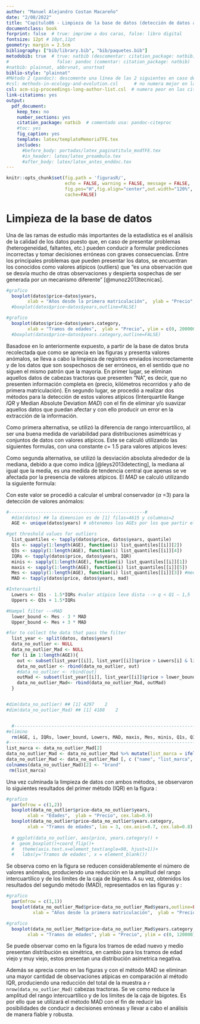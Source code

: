 ```yaml
---
author: "Manuel Alejandro Costan Macareño"
date: "2/08/2022"
title: "Capítulo06 - Limpieza de la base de datos (detección de datos anómalos)"
documentclass: book
forprint: false  # true: imprime a dos caras, false: libro digital
fontsize: 12pt # 10pt,11pt
geometry: margin = 2.5cm 
bibliography: ["bib/library.bib", "bib/paquetes.bib"]
metodobib: true  # true: natbib (descomentar: citation_package: natbib) 
#                  false: pandoc (comentar: citation_package: natbib)
#natbib: plainnat, abbrvnat, unsrtnat
biblio-style: "plainnat"
#Método 2 (pandoc): descomente una línea de las 2 siguientes en caso de usarlo
#csl: methods-in-ecology-and-evolution.csl      # no numera mejor en las citas
csl: acm-sig-proceedings-long-author-list.csl  # numera peor en las citas
link-citations: yes
output: 
  pdf_document:
    keep_tex: no
    number_sections: yes
    citation_package: natbib  # comentado usa: pandoc-citeproc
    #toc: yes
    fig_caption: yes
    template: latex/templateMemoriaTFE.tex
    includes:
      #before_body: portadas/latex_paginatitulo_modTFE.tex
      #in_header: latex/latex_preambulo.tex
      #after_body: latex/latex_antes_enddoc.tex
---
```




```r
knitr::opts_chunk$set(fig.path = 'figurasR/',
                      echo = FALSE, warning = FALSE, message = FALSE,
                      fig.pos="H",fig.align="center",out.width="120%",
                      cache=FALSE)

```


<!-- \setcounter{chapter}{2} -->
<!-- \setcounter{chapter}{2} escribir 2 para capítulo 3  -->
<!-- \pagenumbering{arabic} -->

\ifdefined\ifprincipal
\else
\setlength{\parindent}{1em}
\pagestyle{fancy}
\setcounter{tocdepth}{4}
\tableofcontents
<!-- \nocite{*} -->
\fi

\ifdefined\ifdoblecara
\fancyhead{}{}
\fancyhead[LE,RO]{\scriptsize\rightmark}
\fancyfoot[LO,RE]{\scriptsize\slshape \leftmark}
\fancyfoot[C]{}
\fancyfoot[LE,RO]{\footnotesize\thepage}
\else
\fancyhead{}{}
\fancyhead[RO]{\scriptsize\rightmark}
\fancyfoot[LO]{\scriptsize\slshape \leftmark}
\fancyfoot[C]{}
\fancyfoot[RO]{\footnotesize\thepage}
\fi
\renewcommand{\headrulewidth}{0.4pt}
\renewcommand{\footrulewidth}{0.4pt}


# Limpieza de la base de datos

Una de las ramas de estudio más importantes de la estadística es el análisis de la calidad de los datos puesto que, en caso de presentar problemas (heterogeneidad, faltantes, etc.) pueden conducir a formular predicciones incorrectas y tomar decisiones erróneas con graves consecuencias. Entre los principales problemas que pueden presentar los datos, se encuentran los conocidos como valores atípicos (outliers) que “es una observación que se desvía mucho de otras observaciones y despierta sospechas de ser generada por un mecanismo diferente” [@munoz2013tecnicas].

```r
#grafico
  boxplot(datos$price~datos$years, 
        xlab = "Años desde la primera matriculación",  ylab = "Precio", ylim = c(0, 200000)) 
  #boxplot(datos$price~datos$years,outline=FALSE)
```


\begin{center}
\begin{figure}[H]
\caption{Representación gráfica de los datos con outliers.}
\includegraphics[trim={0 0.35cm 0 1.2cm},clip,scale=1]{figurasR/unnamed-chunk-28-1.pdf}
\begin{center}
  \footnotesize
  \textit{Fuente:} \text{(Elaboración propia)}
  \normalsize
\end{center}
\label{fig:Box_Outliers}
\end{figure}
\end{center}

```r
#grafico
  boxplot(datos$price~datos$years.category, 
        xlab = "Tramos de edades",  ylab = "Precio", ylim = c(0, 200000), cex.lab=0.9)
  #boxplot(datos$price~datos$years.category,outline=FALSE)
```

\begin{center}
\begin{figure}[H]
\caption{Representación gráfica de los datos con outliers. }
\includegraphics[trim={0 0.35cm 0 1.2cm},clip,scale=0.85]{figurasR/unnamed-chunk-29-1.pdf}
\begin{center}
  \footnotesize
  \textit{Fuente:} \text{(Elaboración propia)}
  \normalsize
\end{center}
\label{fig:Box_Outliers2}
\end{figure}
\end{center}

Basadose en lo anteriormente expuesto, a partir de la base de datos bruta recolectada que como se aprecia en las figuras \ref{fig:Box_Outliers} y \ref{fig:Box_Outliers2} presenta valores anómalos, se lleva a cabo la limpieza de registros enviados incorrectamente y de los datos que son sospechosos de ser erróneos, en el sentido que no siguen el mismo patrón que la mayoría. En primer lugar, se eliminan aquellos datos de cabezas tractoras que presenten “NA”, es decir, que no presenten información completa en (precio, kilómetros recorridos y año de primera matriculación). En segundo lugar, se procedió a realizar dos métodos para la detección de estos valores atípicos (Interquartile Range *IQR* y Median Absolute Deviation *MAD*) con el fin de eliminar y/o suavizar aquellos datos que puedan afectar y con ello producir un error en la extracción de la información.

Como primera alternativa, se utilizó la diferencia de rango intercuartílico, al ser una buena medida de variabilidad para distribuciones asimétricas y conjuntos de datos con valores atípicos. Este se calculó utilizando las siguientes formulas, con una constante *c*= 1.5 para valores atípicos leves:

\begin{equation}
IQR = Q_3-Q_1 
\label{eq:IQR}
\end{equation}

\begin{equation}
T_{min} = Q_1 - ( c * IQR )
\label{eq:tmin}
\end{equation}

\begin{equation}
T_{max} = Q_3 + ( c * IQR )
\label{eq:tmax}
\end{equation}

Como segunda alternativa, se utilizó la desviación absoluta alrededor de la mediana, debido a que como indica [@leys2013detecting], la mediana al igual que la media, es una medida de tendencia central que apenas se ve afectada por la presencia de valores atípicos. El *MAD* se calculó utilizando la siguiente formula:

\begin{equation}
MAD = b * median (|x_i-median(x)|
\label{eq:MAD}
\end{equation}

Con este valor se procedió a calcular el umbral conservador ($\alpha$ =3) para la detección de valores anómalos: 

\begin{equation}
T_{min},T_{max}=median(x) \pm (\alpha * MAD)
\label{eq:t}
\end{equation}


```r
#---------------------------------------------------#
  #dim(datos) ## la dimension es de [1] filas=4615 y columnas=2
  AGE <- unique(datos$years) # obtenemos los AGEs por los que partir el dataframe

#get threshold values for outliers
  list_quantiles <- tapply(datos$price, datos$years, quantile)
  Q1s <- sapply(1:length(AGE), function(i) list_quantiles[[i]][2])
  Q3s <- sapply(1:length(AGE), function(i) list_quantiles[[i]][4])
  IQRs <- tapply(datos$price, datos$years, IQR)
  minis <- sapply(1:length(AGE), function(i) list_quantiles[[i]][1])
  maxis <- sapply(1:length(AGE), function(i) list_quantiles[[i]][5])
  Mes <- sapply(1:length(AGE), function(i) list_quantiles[[i]][3]) #median
  MAD <- tapply(datos$price, datos$years, mad)

#Intercuartil
  Lowers <- Q1s - 1.5*IQRs #valor atípico leve dista --> q < Q1 – 1,5 · IQR o bien q > Q3 + 1,5 · IQR
  Uppers <- Q3s + 1.5*IQRs 

#Hampel filter -->MAD
  lower_bound <- Mes - 3 * MAD
  Upper_bound <- Mes + 3 * MAD

#for to collect the data that pass the filter
  list_year <- split(datos, datos$years)
  data_no_outlier <- NULL
  data_no_outlier_Mad <- NULL
  for (i in 1:length(AGE)){
    out <- subset(list_year[[i]], list_year[[i]]$price > Lowers[i] & list_year[[i]]$price < Uppers[i]) #Intercuartile range
    data_no_outlier <- rbind(data_no_outlier, out)
    #data_no_outlier <- rbind(out)
    outMad <- subset(list_year[[i]], list_year[[i]]$price > lower_bound[i] & list_year[[i]]$price < Upper_bound[i]) #Hampel filter -->MAD
    data_no_outlier_Mad<- rbind(data_no_outlier_Mad, outMad)
  }


#dim(data_no_outlier) ## [1] 4297    2
#dim(data_no_outlier_Mad) ## [1] 4188    2


  #------------------------------------------------------------------------------------------  
#elimino
  rm(AGE, i, IQRs, lower_bound, Lowers, MAD, maxis, Mes, minis, Q1s, Q3s, Upper_bound, Uppers, out, outMad, list_quantiles, list_year)
#---------------------------------------------------------------------------------------------------------------------------------------------------
list_marca <- data_no_outlier_Mad[2]
data_no_outlier_Mad <- data_no_outlier_Mad %>% mutate(list_marca = ifelse(brand == "Est", "Otro", brand))      
data_no_outlier_Mad <- data_no_outlier_Mad [, c ("name", "list_marca", "country", "city", "power", "price", "km", "year", "years", "years.category")]
colnames(data_no_outlier_Mad)[2] <- "brand"
 rm(list_marca)
```

Una vez culminada la limpieza de datos con ambos métodos, se observaron lo siguientes resultados del primer método (IQR) en la figura \ref{fig:Box_1}:
```r
#grafico
  par(mfrow = c(1,2))
  boxplot(data_no_outlier$price~data_no_outlier$years, 
        xlab = "Edades",  ylab = "Precio", cex.lab=0.9)
  boxplot(data_no_outlier$price~data_no_outlier$years.category, 
        xlab = "Tramos de edades", las = 3, cex.axis=0.7, cex.lab=0.8) 
  
  # ggplot(data_no_outlier, aes(price, years.category)) +
  #  geom_boxplot()+coord_flip()+
  #   theme(axis.text.x=element_text(angle=90, hjust=1))+
  #   labs(y='Tramos de edades', x = element_blank())
```

\begin{center}
\begin{figure}[H]
\caption{Representación gráfica de los datos posterior a la aplicación del método de diferencia de rango intercuartílico.}
\includegraphics[trim={0 0.35cm 0 1.2cm},clip,scale=0.85]{figurasR/unnamed-chunk-31-1.pdf}
\begin{center}
  \footnotesize
  \textit{Fuente:} \text{(Elaboración propia)}
  \normalsize
\end{center}
\label{fig:Box_1}
\end{figure}
\end{center}
 Se observa como en la figura \ref{fig:Box_1} se reducen considerablemente el número de valores anómalos, produciendo una reducción en la amplitud del rango intercuartílico y de los limites de la caja de bigotes. A su vez, obtenidos los resultados del segundo método (MAD), representados en las figuras \ref{fig:Box_2} y \ref{fig:Box_3}: 

 
```r
#grafico
  par(mfrow = c(1,1))
  boxplot(data_no_outlier_Mad$price~data_no_outlier_Mad$years,outline=FALSE,
          xlab = "Años desde la primera matriculación",  ylab = "Precio", ylim = c(0, 150000), cex.lab=0.9)
```

\begin{center}
\begin{figure}[H]
\caption{Representación gráfica de los datos sin outliers posterior a la aplicación del método MAD.}
\includegraphics[trim={0 0.35cm 0 1.2cm},clip,scale=0.85]{figurasR/unnamed-chunk-32-1.pdf}
\begin{center}
  \footnotesize
  \textit{Fuente:} \text{(Elaboración propia)}
  \normalsize
\end{center}
\label{fig:Box_2}
\end{figure}
\end{center}



```r
#grafico
  boxplot(data_no_outlier_Mad$price~data_no_outlier_Mad$years.category,outline=FALSE,
        xlab = "Tramos de edades", ylab = "Precio", ylim = c(0, 120000), cex.lab=0.9)
```


\begin{center}
\begin{figure}[H]
\caption{Representación gráfica de los datos sin outliers posterior a la aplicación del método MAD.}
\includegraphics[trim={0 0.35cm 0 1.2cm},clip,scale=0.85]{figurasR/unnamed-chunk-33-1.pdf}
\begin{center}
  \footnotesize
  \textit{Fuente:} \text{(Elaboración propia)}
  \normalsize
\end{center}
\label{fig:Box_3}
\end{figure}
\end{center}

 Se puede observar como en la figura \ref{fig:Box_3} los tramos de edad nuevo y medio presentan distribución es simétrica, en cambio para los tramos de edad viejo y muy viejo, estos presentan una distribución asímetrica negativa.
 
 Además se aprecia como en las figuras \ref{fig:Box_2} y \ref{fig:Box_3} con el método MAD se eliminan una mayor cantidad de observaciones atípicas en comparación al método IQR, produciendo una reducción del total de la muestra a `r nrow(data_no_outlier_Mad)` cabezas tractoras. Se ve como reduce la amplitud del rango intercuartílico y de los limites de la caja de bigotes. Es por ello que se utilizará el método MAD con el fin de reducir las posibilidades de conducir a decisiones erróneas y llevar a cabo el análisis de manera fiable y robusta. 

<!--
### https://universeofdatascience.com/how-to-remove-outliers-from-data-in-r/
    https://www.adictosaltrabajo.com/2019/11/28/deteccion-y-reemplazo-de-outliers-con-r/
#-------------------------------------------------------#
#----------------------DETECTION OF OUTLIERS---------------------------------# sirve
#https://aakinshin.net/posts/harrell-davis-double-mad-outlier-detector/
#https://www.reneshbedre.com/blog/find-outliers.html
#https://universeofdatascience.com/how-to-remove-outliers-from-data-in-r/
#-------------------------------------------------------#  
-->



